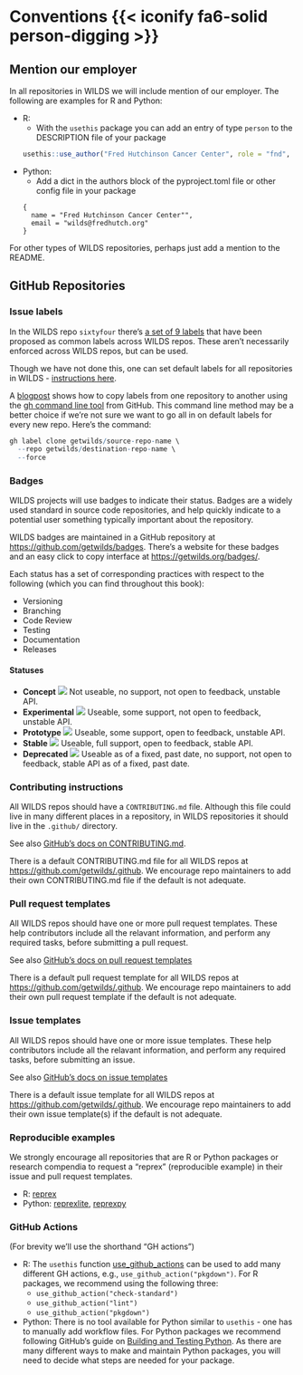 # Conventions {{< iconify fa6-solid person-digging >}} {#sec-conventions}

## Mention our employer

In all repositories in WILDS we will include mention of our employer. The following are examples for R and Python:

- R:
  - With the `usethis` package you can add an entry of type `person` to the DESCRIPTION file of your package

  ```r
  usethis::use_author("Fred Hutchinson Cancer Center", role = "fnd", email = "wilds@fredhutch.org")
  ```
- Python:
  - Add a dict in the authors block of the pyproject.toml file or other config file in your package

  ```python3
  {
    name = "Fred Hutchinson Cancer Center"",
    email = "wilds@fredhutch.org"
  }
  ```

For other types of WILDS repositories, perhaps just add a mention to the README.

## GitHub Repositories {#sec-conventions-repos}

### Issue labels

In the WILDS repo `sixtyfour` there's [a set of 9 labels](https://github.com/getwilds/sixtyfour/labels) that have been proposed as common labels across WILDS repos. These aren't necessarily enforced across WILDS repos, but can be used.

Though we have not done this, one can set default labels for all repositories in WILDS - [instructions here](https://docs.github.com/en/organizations/managing-organization-settings/managing-default-labels-for-repositories-in-your-organization).

A [blogpost](https://napjose.ph/posts/copy-issue-labels-from-another-github-repository) shows how to copy labels from one repository to another using the [gh command line tool](https://cli.github.com/) from GitHub. This command line method may be a better choice if we’re not sure we want to go all in on default labels for every new repo. Here's the command:

```r
gh label clone getwilds/source-repo-name \
  --repo getwilds/destination-repo-name \
  --force
```

### Badges

WILDS projects will use badges to indicate their status. Badges are a widely used standard in source code repositories, and help quickly indicate to a potential user something typically important about the repository.

WILDS badges are maintained in a GitHub repository at <https://github.com/getwilds/badges>. There's a website for these badges and an easy click to copy interface at <https://getwilds.org/badges/>.

Each status has a set of corresponding practices with respect to the following (which you can find throughout this book):

- Versioning
- Branching
- Code Review
- Testing
- Documentation
- Releases

<!-- An example badge: [![](https://getwilds.org/badges/badges/stable.svg)](https://getwilds.org/badges/#stable) -->

#### Statuses

- **Concept** [![](https://getwilds.org/badges/badges/concept.svg)](https://getwilds.org/badges/#concept) Not useable, no support, not open to feedback, unstable API.
- **Experimental** [![](https://getwilds.org/badges/badges/experimental.svg)](https://getwilds.org/badges/#experimental) Useable, some support, not open to feedback, unstable API.
- **Prototype** [![](https://getwilds.org/badges/badges/prototype.svg)](https://getwilds.org/badges/#prototype) Useable, some support, open to feedback, unstable API.
- **Stable** [![](https://getwilds.org/badges/badges/stable.svg)](https://getwilds.org/badges/#stable) Useable, full support, open to feedback, stable API.
- **Deprecated** [![](https://getwilds.org/badges/badges/deprecated.svg)](https://getwilds.org/badges/#deprecated) Useable as of a fixed, past date, no support, not open to feedback, stable API as of a fixed, past date.


### Contributing instructions

All WILDS repos should have a `CONTRIBUTING.md` file. Although this file could live in many different places in a repository, in WILDS repositories it should live in the `.github/` directory.

See also [GitHub's docs on CONTRIBUTING.md](https://docs.github.com/en/communities/setting-up-your-project-for-healthy-contributions/setting-guidelines-for-repository-contributors).

There is a default CONTRIBUTING.md file for all WILDS repos at <https://github.com/getwilds/.github>. We encourage repo maintainers to add their own CONTRIBUTING.md file if the default is not adequate.

### Pull request templates

All WILDS repos should have one or more pull request templates. These help contributors include all the relavant information, and perform any required tasks, before submitting a pull request.

See also [GitHub's docs on pull request templates](https://docs.github.com/en/communities/using-templates-to-encourage-useful-issues-and-pull-requests/creating-a-pull-request-template-for-your-repository)

There is a default pull request template for all WILDS repos at <https://github.com/getwilds/.github>. We encourage repo maintainers to add their own pull request template if the default is not adequate.

### Issue templates

All WILDS repos should have one or more issue templates. These help contributors include all the relavant information, and perform any required tasks, before submitting an issue.

See also [GitHub's docs on issue templates](https://docs.github.com/en/communities/using-templates-to-encourage-useful-issues-and-pull-requests/manually-creating-a-single-issue-template-for-your-repository)

There is a default issue template for all WILDS repos at <https://github.com/getwilds/.github>. We encourage repo maintainers to add their own issue template(s) if the default is not adequate.


### Reproducible examples

We strongly encourage all repositories that are R or Python packages or research compendia to request a "reprex" (reproducible example) in their issue and pull request templates.

- R: [reprex](https://www.tidyverse.org/help/#reprex)
- Python: [reprexlite](https://pypi.org/project/reprexlite/), [reprexpy](https://pypi.org/project/reprexpy/)

### GitHub Actions

(For brevity we'll use the shorthand "GH actions")

- R: The `usethis` function [use_github_actions](https://usethis.r-lib.org/reference/use_github_action.html) can be used to add many different GH actions, e.g., `use_github_action("pkgdown")`. For R packages, we recommend using the following three:
  - `use_github_action("check-standard")`
  - `use_github_action("lint")`
  - `use_github_action("pkgdown")`
- Python: There is no tool available for Python similar to `usethis` - one has to manually add workflow files. For Python packages we recommend following GitHub's guide on [Building and Testing Python](https://docs.github.com/en/actions/automating-builds-and-tests/building-and-testing-python). As there are many different ways to make and maintain Python packages, you will need to decide what steps are needed for your package.
